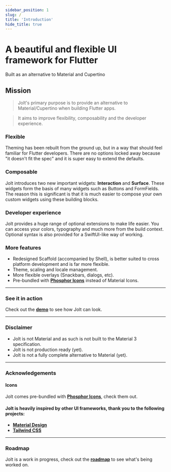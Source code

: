 ```yaml
---
sidebar_position: 1
slug: /
title: 'Introduction'
hide_title: true
---
```




<div class="home_hero">
<ThemedImage
  alt="Logo"
  sources={{
    light: useBaseUrl('/img/cover_light.png'),
    dark: useBaseUrl('/img/cover_dark.png'),
  }}
/>
<h1>A beautiful and flexible UI framework for Flutter</h1>
<span>Built as an alternative to Material and Cupertino</span>
</div>

## Mission

> Jolt's primary purpose is to provide an alternative to Material/Cupertino when building Flutter apps.

> It aims to improve flexibility, composability and the developer experience.

### Flexible
Theming has been rebuilt from the ground up, but in a way that should feel familiar for Flutter developers. There are no options locked away because "it doesn't fit the spec" and it is super easy to extend the defaults.

### Composable
Jolt introduces two new important widgets: **Interaction** and **Surface**. These widgets form the basis of many widgets such as Buttons and FormFields. The reason this is significant is that it is much easier to compose your own custom widgets using these building blocks.

### Developer experience
Jolt provides a huge range of optional extensions to make life easier. You can access your colors, typography and much more from the build context. Optional syntax is also provided for a SwiftUI-like way of working.

### More features
- Redesigned Scaffold (accompanied by Shell), is better suited to cross platform development and is far more flexible.
- Theme, scaling and locale management.
- More flexible overlays (Snackbars, dialogs, etc).
- Pre-bundled with **[Phosphor Icons](https://phosphoricons.com/)** instead of Material Icons.
<!-- TODO Much more to go here I think -->

---


### See it in action

Check out the  **[demo](https://docusaurus.new)** to see how Jolt can look.

---


### Disclaimer

- Jolt is not Material and as such is not built to the Material 3 specification.
- Jolt is not production ready (yet).
- Jolt is not a fully complete alternative to Material (yet).

---

### Acknowledgements

#### Icons

Jolt comes pre-bundled with **[Phosphor Icons](https://phosphoricons.com/)**, check them out.

#### Jolt is heavily inspired by other UI frameworks, thank you to the following projects:
- **[Material Design](https://m3.material.io/)**
- **[Tailwind CSS](https://tailwindcss.com/)**

---

### Roadmap

Jolt is a work in progress, check out the  **[roadmap](https://github.com/orgs/asteroid-studios/projects/3)** to see what's being worked on.


